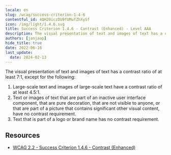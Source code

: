```yaml
---
locale: en
slug: /wcag/success-criterion-1-4-6
contentful_id: 4QH20iczDU9fUMufZhXySf
icon: /img/light/1.4.6.svg
title: Success Criterion 1.4.6 - Contrast (Enhanced) - Level AAA
description: The visual presentation of text and images of text has a contrast ratio of at least 7:1, except for the following:
authors: [janjaap]
hide_title: true
date: 2022-06-16
last_update:
  date: 2024-02-13
---
```


<Hero
  title="Contrast (Enhanced)"
  image="/img/light/1.4.6.svg"
  alt="WCAG 1.4.6 icon"
  prefix="Success Criterion 1.4.6"
  suffix="Level AAA"
/>

The visual presentation of text and images of text has a contrast ratio of at least 7:1, except for the following:

1. Large-scale text and images of large-scale text have a contrast ratio of at least 4.5:1.
2. Text or images of text that are part of an inactive user interface component, that are pure decoration, that are not visible to anyone, or that are part of a picture that contains significant other visual content, have no contrast requirement.
3. Text that is part of a logo or brand name has no contrast requirement.

## Resources

- [WCAG 2.2 - Success Criterion 1.4.6 - Contrast (Enhanced)](https://www.w3.org/TR/WCAG22/#contrast-enhanced)
